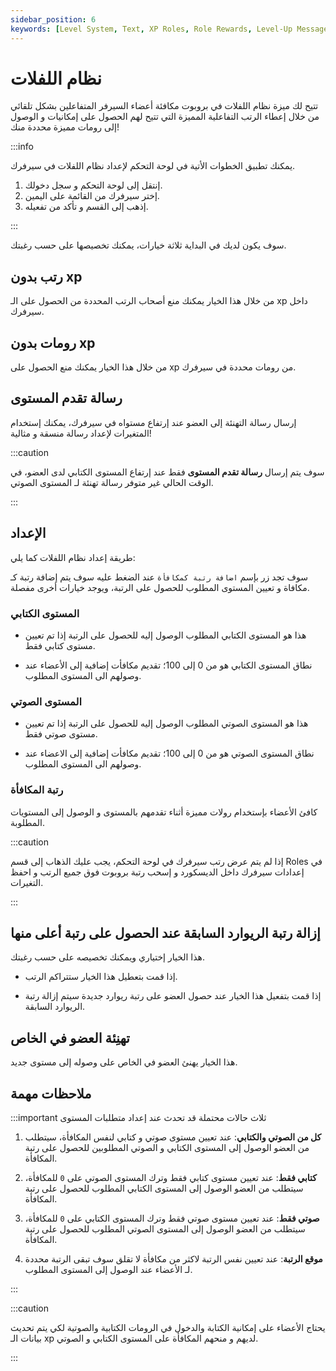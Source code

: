 ```yaml
---
sidebar_position: 6
keywords: [Level System, Text, XP Roles, Role Rewards, Level-Up Message] 
---
```


# نظام اللفلات

تتيح لك ميزة نظام اللفلات في بروبوت مكافئة أعضاء السيرفر المتفاعلين بشكل تلقائي من خلال إعطاء الرتب التفاعلية المميزة التي تتيح لهم الحصول على إمكانيات و الوصول إلى رومات مميزة محددة منك!

:::info

يمكنك تطبيق الخطوات الأتية في لوحة التحكم لإعداد نظام اللفلات في سيرفرك. 

1. إنتقل إلى لوحة التحكم و سجل دخولك. 
2. إختر سيرفرك من القائمة على اليمين.
3. إذهب إلى القسم و تأكد من تفعيله.

:::

سوف يكون لديك في البداية ثلاثة خيارات، يمكنك تخصيصها على حسب رغبتك.

## رتب بدون xp

من خلال هذا الخيار يمكنك منع أصحاب الرتب المحددة من الحصول على الـ xp داخل سيرفرك.

## رومات بدون xp

من خلال هذا الخيار يمكنك منع الحصول على xp من رومات محددة في سيرفرك.

## رسالة تقدم المستوى

إرسال رسالة التهنئة إلى العضو عند إرتفاع مستواه في سيرفرك، يمكنك إستخدام المتغيرات لإعداد رسالة منسقة و مثالية!

:::caution

سوف يتم إرسال **رسالة تقدم المستوى** فقط عند إرتفاع المستوى الكتابي لدى العضو، في الوقت الحالي غير متوفر رسالة تهنئة لـ المستوى الصوتي.

:::

## الإعداد

طريقة إعداد نظام اللفلات كما يلي:


سوف تجد زر بإسم `اضافة رتبة كمكافأة` عند الضغط عليه سوف يتم إضافة رتبة كـ مكافاة و تعيين المستوى المطلوب للحصول على الرتبة، ويوجد خيارات أخرى مفصلة.

### المستوى الكتابي

- هذا هو المستوى الكتابي المطلوب الوصول إليه للحصول على الرتبة إذا تم تعيين مستوى كتابي فقط.

- نطاق المستوى الكتابي هو من 0 إلى 100؛ تقديم مكافأت إضافية إلى الأعضاء عند وصولهم الى المستوى المطلوب.

### المستوى الصوتي

- هذا هو المستوى الصوتي المطلوب الوصول إليه للحصول على الرتبة إذا تم تعيين مستوى صوتي فقط.

- نطاق المستوى الصوتي هو من 0 إلى 100؛ تقديم مكافأت إضافية إلى الاعضاء عند وصولهم الى المستوى المطلوب.

### رتبة المكافأة

كافئ الأعضاء بإستخدام رولات مميزة أثناء تقدمهم بالمستوى و الوصول إلى المستويات المطلوبة.

:::caution

إذا لم يتم عرض رتب سيرفرك في لوحة التحكم، يجب عليك الذهاب إلى قسم Roles في إعدادات سيرفرك داخل الديسكورد و إسحب رتبة بروبوت فوق جميع الرتب و احفظ التغيرات.

:::

## إزالة رتبة الريوارد السابقة عند الحصول على رتبة أعلى منها

هذا الخيار إختياري ويمكنك تخصيصه على حسب رغبتك.

- إذا قمت بتعطيل هذا الخيار ستتراكم الرتب.

- إذا قمت بتفعيل هذا الخيار عند حصول العضو على رتبة ريوارد جديدة سيتم إزالة رتبة الريوارد السابقة.

## تهنِئة العضو في الخاص

هذا الخيار يهنئ العضو في الخاص على وصوله إلى مستوى جديد.

## ملاحظات مهمة

:::important ثلاث حالات محتملة قد تحدث عند إعداد متطلبات المستوى

1. **كل من الصوتي والكتابي**: عند تعيين مستوى صوتي و كتابي لنفس المكافأة، سيتطلب من العضو الوصول إلى المستوى الكتابي و الصوتي المطلوبين للحصول على رتبة المكافأة.

2. **كتابي فقط**: عند تعيين مستوى كتابي فقط وترك المستوى الصوتي على `0` للمكافأة، سيتطلب من العضو الوصول إلى المستوى الكتابي المطلوب للحصول على رتبة المكافأة.

3. **صوتي فقط**: عند تعيين مستوى صوتي فقط وترك المستوى الكتابي على `0` للمكافأة، سيتطلب من العضو الوصول إلى المستوى الصوتي المطلوب للحصول على رتبة المكافأة.

4. **موقع الرتبة**: عند تعيين نفس الرتبة لاكثر من مكافأة لا تقلق سوف تبقى الرتبة محددة لـ الأعضاء عند الوصول إلى المستوى المطلوب.

:::

:::caution

يحتاج الأعضاء على إمكانية الكتابة والدخول في الرومات الكتابية والصوتية لكي يتم تحديث بيانات الـ xp لديهم و منحهم المكافأة على المستوى الكتابي و الصوتي.

:::
